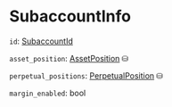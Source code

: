 # SubaccountInfo

`id`: [SubaccountId]

`asset_position`: [AssetPosition] ⛁

`perpetual_positions`: [PerpetualPosition] ⛁

`margin_enabled`: bool

[SubaccountId]: /types/subaccount_id
[AssetPosition]: /types/asset_position
[PerpetualPosition]: /types/perpetual_position
